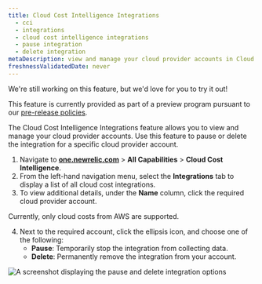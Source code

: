 ```yaml
---
title: Cloud Cost Intelligence Integrations
  - cci
  - integrations
  - cloud cost intelligence integrations
  - pause integration
  - delete integration
metaDescription: view and manage your cloud provider accounts in Cloud Cost Intelligence. Learn how to pause or delete integrations for specific cloud provider accounts.
freshnessValidatedDate: never
---
```

<Callout title="preview">
  We're still working on this feature, but we'd love for you to try it out!

  This feature is currently provided as part of a preview program pursuant to our [pre-release policies](/docs/licenses/license-information/referenced-policies/new-relic-pre-release-policy).
</Callout>

The Cloud Cost Intelligence Integrations feature allows you to view and manage your cloud provider accounts. Use this feature to pause or delete the integration for a specific cloud provider account.

1. Navigate to <DNT>[**one.newrelic.com**](https://one.newrelic.com) > **All Capabilities** > **Cloud Cost Intelligence**</DNT>.
2. From the left-hand navigation menu, select the **Integrations** tab to display a list of all cloud cost integrations.
3. To view additional details, under the **Name** column, click the required cloud provider account.

  <Callout title="important">
  Currently, only cloud costs from AWS are supported.
  </Callout>

4. Next to the required account, click the ellipsis icon, and choose one of the following:
    - **Pause**: Temporarily stop the integration from collecting data.
    - **Delete**: Permanently remove the integration from your account.

<img
  title="Pause and delete integration"
  alt="A screenshot displaying the pause and delete integration options"
  src="/images/pause-delete-cci.webp"
/>